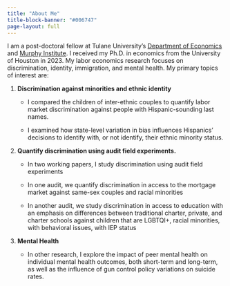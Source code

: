 ```yaml
---
title: "About Me"
title-block-banner: "#006747"
page-layout: full
---
```


I am a post-doctoral fellow at Tulane University's [Department of Economics](https://liberalarts.tulane.edu/departments/economics) and [Murphy Institute](https://murphy.tulane.edu/). I received my Ph.D. in economics from the University of Houston in 2023. My labor economics research focuses on discrimination, identity, immigration, and mental health. My primary topics of interest are:

1. **Discrimination against minorities and ethnic identity**

    - I compared the children of inter-ethnic couples to quantify labor market discrimination against people with Hispanic-sounding last names.

    - I examined how state-level variation in bias influences Hispanics' decisions to identify with, or not identify, their ethnic minority status.

2. **Quantify discrimination using audit field experiments.**

    - In two working papers, I study discrimination using audit field experiments

    - In one audit, we quantify discrimination in access to the mortgage market against same-sex couples and racial minorities

    - In another audit, we study discrimination in access to education with an emphasis on differences between traditional charter, private, and charter schools against children that are LGBTQI+, racial minorities, with behavioral issues, with IEP status

3. **Mental Health** 
    - In other research, I explore the impact of peer mental health on individual mental health outcomes, both short-term and long-term, as well as the influence of gun control policy variations on suicide rates.